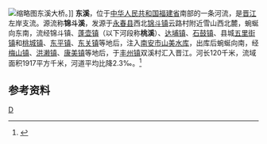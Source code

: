 {{Otheruses|东溪|other=同名或類似名的其它條目描述}}
[[File:Zhangping-Quanzhou-Xiaocuogang_Railway_spanning_Dongxi_river.jpg|缩略图]]东溪大桥。]]
'''东溪'''，位于[[中华人民共和国|中华人民共和国]][[福建省|福建省]]南部的一条河流，是[[晋江|晋江]]左岸支流。源流称'''锦斗溪'''，发源于[[永春县|永春县]]西北[[锦斗镇|锦斗镇]]云路村附近雪山西北麓，蜿蜒向东南，流经锦斗镇、[[蓬壶镇|蓬壶镇]]（以下河段称'''桃溪'''）、[[达埔镇|达埔镇]]、[[石鼓镇_(永春县)|石鼓镇]]、县城[[五里街镇|五里街镇]]和[[桃城镇_(永春县)|桃城镇]]、[[东平镇_(永春县)|东平镇]]、[[东关镇_(永春县)|东关镇]]等地后，注入[[南安市|南安市]][[山美水库|山美水库]]，出库后蜿蜒向南，经[[梅山镇_(南安市)|梅山镇]]、[[洪濑镇|洪濑镇]]、[[康美镇_(南安市)|康美镇]]等地后，于[[丰州镇_(南安市)|丰州镇]]双溪村汇入晋江。河长120千米，流域面积1917平方千米，河道平均比降2.3‰。<ref name="中国河湖大典">{{cite book zh |author=《[[中国河湖大典|中国河湖大典]]》编纂委员会 |title=《中国河湖大典·东南诸河、台湾卷》 |format=M |edition=1 |location=北京 |publisher=中国水利水电出版社 |date=2014年12月 |pages=119页 |id= ISBN 978-7-5170-2765-2}}</ref>

==参考资料==
{{reflist}}
{{China-river-stub}}
[[Category:福建河流|D]]